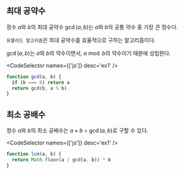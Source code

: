 
## 최대 공약수

정수 $a$와 $b$의 최대 공약수 $\gcd(a, b)$는 $a$와 $b$의 공통 약수 중 가장 큰 정수다.

`유클리드 알고리즘`은 최대 공약수를 효율적으로 구하는 알고리즘이다.

$\gcd(a,b)$는 $a$와 $b$의 약수이면서, $a \bmod b$의 약수이기 때문에 성립한다.

<CodeSelector names={['js']} desc='ex1' />

```js
function gcd(a, b) {
  if (b === 0) return a
  return gcd(b, a % b)
}
```

## 최소 공배수

정수 $a$와 $b$의 최소 공배수는 $a \times b \div \gcd(a,b)$로 구할 수 있다.

<CodeSelector names={['js']} desc='ex1' />

```js
function lcm(a, b) {
  return Math.floor(a / gcd(a, b)) * b
}
```
